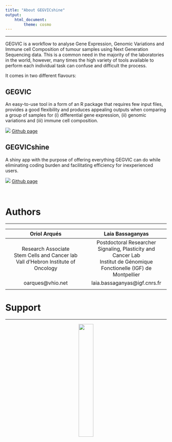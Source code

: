 ```yaml
---
title: "About GEGVICshine"
output: 
    html_document:
        theme: cosmo
---
```


-------------------------

GEGVIC is a workflow to analyse Gene Expression, Genomic Variations and Immune cell Composition of tumour samples using Next Generation Sequencing data. This is a common need in the majority of the laboratories in the world, however, many times the high variety of tools available to perform each individual task can confuse and difficult the process. 

It comes in two different flavours: 

## GEGVIC

An easy-to-use tool in a form of an R package that requires few input files, provides a good flexibility and produces appealing outputs when comparing a group of samples for (i) differential gene expression, (ii) genomic variations and (iii) immune cell composition.

![](GitHub-Mark-32px.png) [Github page](https://github.com/oriolarques/GEGVIC)

## GEGVICshine

A shiny app with the purpose of offering everything GEGVIC can do while eliminating coding burden and facilitating efficiency for inexperienced users.

![](GitHub-Mark-32px.png) [Github page](https://github.com/oriolarques/GEGVICshine)

<br/>

# Authors

-------------------------

|Oriol Arqués|Laia Bassaganyas|
|:------------:|:------------:|
|Research Associate <br/> Stem Cells and Cancer lab <br/> Vall d'Hebron Institute of Oncology|Postdoctoral Researcher <br/> Signaling, Plasticity and Cancer Lab <br/> Institut de Génomique Fonctionelle (IGF) de Montpellier|
|oarques@vhio.net|laia.bassaganyas@igf.cnrs.fr|
|||


# Support

-------------------------
<center>
![](vhio-r-logo-ca.png){width=30%}
<center/>

<br/>
<br/>




